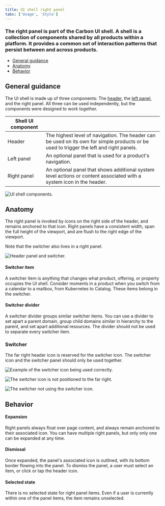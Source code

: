 ```yaml
---
title: UI shell right panel
tabs: ['Usage', 'Style']
---
```


### The right panel is part of the Carbon UI shell. A shell is a collection of components shared by all products within a platform. It provides a common set of interaction patterns that persist between and across products. 

<AnchorLinks>

- [General guidance](#general-guidance)
- [Anatomy](#anatomy)
- [Behavior](#behavior)

</AnchorLinks>

## General guidance

The UI shell is made up of three components: The [header](/components/UI-shell-header/usage), the [left panel](/components/UI-shell-right-panel/usage), and the right panel. All three can be used independently, but the components were designed to work together.

| Shell UI component      |   |
|-------------|---|
| Header      | The highest level of navigation. The header can be used on its own for simple products or be used to trigger the left and right panels.|
| Left panel  | An optional panel that is used for a product's navigation.|
| Right panel | An optional panel that shows additional system level actions or content associated with a system icon in the header.|

<ImageComponent cols="8"  caption="UI shell components">

![UI shell components.](images/shell-usage-1.png)

</ImageComponent>

## Anatomy

The right panel is invoked by icons on the right side of the header, and remains anchored to that icon. Right panels have a consistent width, span the full height of the viewport, and are flush to the right edge of the viewport.

Note that the switcher also lives in a right panel.

<ImageComponent cols="12"  caption="The right panel configured as an empty header panel (left) and a switcher (right).">

![Header panel and switcher.](images/right-panel-usage-1.png)

</ImageComponent>

#### Switcher item

A switcher item is anything that changes what product, offering, or property occupies the UI shell. Consider moments in a product when you switch from a calendar to a mailbox, from Kubernetes to Catalog. These items belong in the switcher.

#### Switcher divider

A switcher divider groups similar switcher items. You can use a divider to set apart a parent domain, group child domains similar in hierarchy to the parent, and set apart additional resources. The divider should not be used to separate every switcher item.

### Switcher

The far right header icon is reserved for the switcher icon. The switcher icon and the switcher panel should only be used together.

<Row>
<Column offsetLg="4" colMd="4" colLg="6">
  <DoDontExample correct label="Positioned the switcher to the far right.">

![Example of the switcher icon being used correctly.](images/right-panel-usage-2.png)

  </DoDontExample>
</Column>
<Column colMd="4" colLg="6" >
  <DoDontExample  label="Do not position other icons to the right of the switcher.">

![The switcher icon is not positioned to the far right.](images/right-panel-usage-3.png)

  </DoDontExample>
</Column>
<Column offsetLg="4" colMd="4" colLg="6" >
  <DoDontExample  label="Do not use another icon for the switcher.">

![The switcher not using the switcher icon.](images/right-panel-usage-4.png)

  </DoDontExample>
</Column>
</Row>

## Behavior

#### Expansion

Right panels always float over page content, and always remain anchored to their associated icon. You can have multiple right panels, but only only one can be expanded at any time.

#### Dismissal

Once expanded, the panel's associated icon is outlined, with its bottom border flowing into the panel. To dismiss the panel, a user must select an item, or click or tap the header icon.

#### Selected state

There is no selected state for right panel items. Even if a user is currently within one of the panel items, the item remains unselected.
